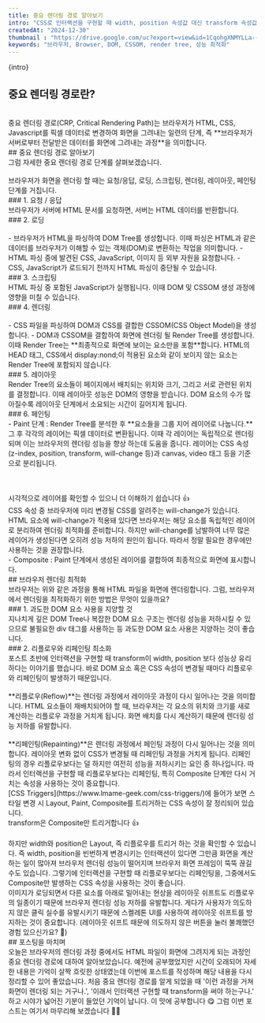 ```yaml
---
title: 중요 렌더링 경로 알아보기
intro: "CSS로 인터랙션을 구현할 때 width, position 속성값 대신 transform 속성값을 사용하라는 이야기 들어보셨나요? 저는 웹 퍼블리싱에 입문한지 얼마 안 되어 해당 이야기를 들었지만, 그 당시에는 이유를 자세히 알지 못했습니다. 그냥 transform이 성능상 더 좋다고만 알고 넘어갔는데요. 그러다 브라우저 렌더링 과정, 특히 중요 렌더링 경로 (CRP, Critical Rendering Path)를 알게 되면서 CSS 속성별로 성능 차이가 나는 이유를 알게 되었습니다. 오늘은 중요 렌더링 경로에 대해 알아보며 브라우저 렌더링 성능을 향상하는 방법에 대해서도 알아보겠습니다."   
createdAt: "2024-12-30"
thumbnail : "https://drive.google.com/uc?export=view&id=1CqohgXNMYLLa--RB_CKm-0pc87BIWR9S"
keywords: "브라우저, Browser, DOM, CSSOM, render tree, 성능 최적화"
---
```

<p>{intro}</p>
<Spacing size="lg" />

## 중요 렌더링 경로란?
<br/>
중요 렌더링 경로(CRP, Critical Rendering Path)는 브라우저가 HTML, CSS, Javascript를 픽셀 데이터로 변경하여 화면을 그려내는 일련의 단계, 즉 **브라우저가 서버로부터 전달받은 데이터를 화면에 그려내는 과정**을 의미합니다.
<br/>
## 중요 렌더링 경로 알아보기
<br/>
그럼 자세한 중요 렌더링 경로 단계를 살펴보겠습니다.
<br/>
<PostImage src="https://drive.google.com/uc?export=view&id=1uBp_K-BPc4qrA45hfw8NzuNLRmp0pSVM" alt="중요 렌더링 경로 Tree" caption="중요 렌더링 경로 단계" width="1097" height="80"/>
<br/>
브라우저가 화면을 렌더링 할 때는 요청/응답, 로딩, 스크립팅, 렌더링, 레이아웃, 페인팅 단계를 거칩니다.
<br/>
### 1. 요청 / 응답
<br/>
브라우저가 서버에 HTML 문서를 요청하면, 서버는 HTML 데이터를 반환합니다.
<br/>
### 2. 로딩
<br/>
<PostImage src="https://drive.google.com/uc?export=view&id=17BREfJ05c4_5bDSIliOjtGl4Oea3yUXP" alt="DOM Tree" caption="HTML을 파싱하여 생성된 DOM Tree \n 이미지 출처 : https://developer.mozilla.org/ko/docs/Web/Performance/How_browsers_work" width="754" height="689"/>
<br/>
- 브라우저가 HTML을 파싱하여 DOM Tree를 생성합니다. 이때 파싱은 HTML과 같은 데이터를 브라우저가 이해할 수 있는 객체(DOM)로 변환하는 작업을 의미합니다.
- HTML 파싱 중에 발견된 CSS, JavaScript, 이미지 등 외부 자원을 요청합니다.
- CSS, JavaScript가 로드되기 전까지 HTML 파싱이 중단될 수 있습니다.
<br/>
### 3. 스크립팅
<br/>
HTML 파싱 중 포함된 JavaScript가 실행됩니다. 이때 DOM 및 CSSOM 생성 과정에 영향을 미칠 수 있습니다.
<br/>
### 4. 렌더링
<br/>
<PostImage src="https://drive.google.com/uc?export=view&id=1hrNScSTux8kj2vkmzkTCqlwh9bHpglYV" alt="Render Tree" caption="DOM과 CSSOM이 결합하여 생성된 Render Tree \n 이미지 출처 : https://web.dev/articles/critical-rendering-path/render-tree-construction?hl=ko" width="1150" height="537"/>
<br/>
- CSS 파일을 파싱하여 DOM과 CSS를 결합한 CSSOM(CSS Object Model)을 생성합니다.
- DOM과 CSSOM을 결합하여 화면에 렌더링 될 Render Tree를 생성합니다. 이때 Render Tree는 **최종적으로 화면에 보이는 요소만을 포함**합니다. HTML의 HEAD 태그, CSS에서 display:nond;이 적용된 요소와 같이 보이지 않는 요소는 Render Tree에 포함되지 않습니다.
<br/>
### 5. 레이아웃
<br/>
Render Tree의 요소들이 페이지에서 배치되는 위치와 크기, 그리고 서로 관련된 위치를 결정합니다. 이때 레이아웃 성능은 DOM의 영향을 받습니다. DOM 요소의 수가 많아질수록 레이아웃 단계에서 소요되는 시간이 길어지게 됩니다.
<br/>
### 6. 페인팅
<br/>
- Paint 단계 : Render Tree를 분석한 후 **요소들을 그룹 지어 레이어로 나눕니다.** 그 후 각각의 레이어는 픽셀 데이터로 변환됩니다. 이때 각 레이어는 독립적으로 렌더링 되며 이는 브라우저의 렌더링 성능을 향상 하는데 도움을 줍니다. 레이어는 CSS 속성 (z-index, position, transform, will-change 등)과 canvas, video 태그 등을 기준으로 분리됩니다.
<br/>
<PostImage src="https://drive.google.com/uc?export=view&id=1S43zUu6I9RCefjijuyGNlhsaQ7_eJiyr" alt="개발자 도구에서 Layer 확인하기" caption="개발자 도구의 오른쪽 점 세 개 버튼 -> 도구 더 보기 -> 레이어 클릭 시 열리는 레이어 탭에서 레이어를 직접 확인해 볼 수 있습니다." width="778" height="448"/>
<br/>
<PostImage src="https://drive.google.com/uc?export=view&id=1oiuMWCftObjIHjRQrXYwPlXWCSJwAnQz" alt="개발자 도구에서 블로그 메인 Layer 확인" caption="블로그 메인 화면 레이어" width="812" height="419"/>
<br/>
<PostImage src="https://drive.google.com/uc?export=view&id=1_UllJ2lWLjj7LnaXAL9NK4b_JgQdM2-N" alt="개발자 도구에서 블로그 PostCard의 image에 will-change 속성을 주었을 때" caption="PostCard의 Image에 will-change 속성을 적용하면 이미지마다 레이어가 생성됨" width="812" height="419"/>
<br/>
시각적으로 레이어를 확인할 수 있으니 더 이해하기 쉽습니다 👍
<br/>
<Callout icon="🤔" title="will-change는 항상 성능에 유리할까요?" >
CSS 속성 중 브라우저에 미리 변경될 CSS를 알려주는 will-change가 있습니다. HTML 요소에 will-change가 적용돼 있다면 브라우저는 해당 요소를 독립적인 레이어로 분리하여 렌더링 최적화를 준비합니다. 하지만 will-change를 남발하여 너무 많은 레이어가 생성된다면 오히려 성능 저하의 원인이 됩니다. 따라서 정말 필요한 경우에만 사용하는 것을 권장합니다. 
</Callout>
<br/>
- Composite : Paint 단계에서 생성된 레이어를 결합하여 최종적으로 화면에 표시합니다.
<br/>
## 브라우저 렌더링 최적화
<br/>
브라우저는 위와 같은 과정을 통해 HTML 파일을 화면에 렌더링합니다.
그럼, 브라우저에서 렌더링을 최적화하기 위한 방법은 무엇이 있을까요?
<br/>
### 1. 과도한 DOM 요소 사용을 지양할 것
<br/>
지나치게 깊은 DOM Tree나 복잡한 DOM 요소 구조는 렌더링 성능을 저하시킬 수 있으므로 불필요한 div 태그를 사용하는 등 과도한 DOM 요소 사용은 지양하는 것이 좋습니다.
<br/>
### 2. 리플로우와 리페인팅 최소화
<br/>
포스트 초반에 인터랙션을 구현할 때 transform이 width, position 보다 성능상 유리하다는 이야기를 했습니다. 바로 DOM 요소 혹은 CSS 속성이 변경될 때마다 리플로우와 리페인팅이 발생하기 때문입니다.
<br/>
<PostImage src="https://drive.google.com/uc?export=view&id=1xoblvY9Eoe-_J18_sCXWJvib5Ag0YVy7" alt="Reflow" caption="DOM, CSS 변경 등으로 레이아웃 과정이 다시 발생" width="1097" height="80"/>
<br/>
**리플로우(Reflow)**는 렌더링 과정에서 레이아웃 과정이 다시 일어나는 것을 의미합니다. HTML 요소들이 재배치되어야 할 때, 브라우저는 각 요소의 위치와 크기를 새로 계산하는 리플로우 과정을 거치게 됩니다. 화면 배치를 다시 계산하기 때문에 렌더링 성능 저하를 유발합니다.
<br/>
<PostImage src="https://drive.google.com/uc?export=view&id=14ROLfH0-ESzDxtIHyfXfifcWrlAOcnQP" alt="Repainting" caption="레이아웃 변경 없이 CSS가 변경될 때 발생" width="1097" height="80"/>
<br/>
**리페인팅(Repainting)**은 렌더링 과정에서 페인팅 과정이 다시 일어나는 것을 의미합니다. 레이아웃 변화 없이 CSS가 변경될 때 리페인팅 과정을 거치게 됩니다. 리페인팅의 경우 리플로우보다는 덜 하지만 여전히 성능을 저하시키는 요인 중 하나입니다. 따라서 인터랙션을 구현할 때 리플로우보다는 리페인팅, 특히 Composite 단계만 다시 거치는 속성을 사용하는 것이 중요합니다.
<br/>
[CSS Triggers](https://www.lmame-geek.com/css-triggers/)에 들어가 보면 스타일 변경 시 Layout, Paint, Composite를 트리거하는 CSS 속성이 잘 정리되어 있습니다.
<br/>
<PostImage src="https://drive.google.com/uc?export=view&id=1I6IJWINm4nEa13651Y4XJPAqoyySIaFO" alt="css triggers transform" width="808" height="57"/>
transform은 Composite만 트리거합니다 👍
<br/>
<PostImage src="https://drive.google.com/uc?export=view&id=1vsd5zGvduzJeeRjMpWqCzvkHH8d8vLaj" alt="css triggers width" width="1097" height="80"/>
<PostImage src="https://drive.google.com/uc?export=view&id=1qt97fdden-SPsiqJYnErt5e0e0SoP3E4" alt="css triggers position" width="1097" height="80"/>
<br/>
하지만 width와 position은 Layout, 즉 리플로우를 트리거 하는 것을 확인할 수 있습니다. 즉 width, position을 빈번하게 변경시키는 인터랙션이 있다면 그만큼 화면을 계산하는 일이 많아져 브라우저 렌더링 성능이 떨어지며 브라우저 화면 프레임이 뚝뚝 끊길 수도 있습니다. 그렇기에 인터랙션을 구현할 때 리플로우보다는 리페인팅을, 그중에서도 Composite만 발생하는 CSS 속성을 사용하는 것이 좋습니다.
<br/>
이미지가 로딩되면서 다른 요소를 아래로 밀어내는 현상을 레이아웃 쉬프트도 리플로우의 일종이기 때문에 브라우저 렌더링 성능 저하를 유발합니다. 게다가 사용자가 의도하지 않은 클릭 실수를 유발시키기 때문에 스켈레톤 UI를 사용하여 레이아웃 쉬프트를 방지하는 것이 중요합니다. (레이아웃 쉬프트 때문에 의도하지 않은 버튼을 눌러 불쾌했던 경험 있으신가요? 👺)
<br/>
## 포스팅을 마치며
<br/>
오늘은 브라우저의 렌더링 과정 중에서도 HTML 파일이 화면에 그려지게 되는 과정인 중요 렌더링 경로에 대하여 알아보았습니다. 예전에 공부했었지만 시간이 오래되어 자세한 내용은 기억이 살짝 흐릿한 상태였는데 이번에 포스트를 작성하며 해당 내용을 다시 정리할 수 있어 좋았습니다. 처음 중요 렌더링 경로를 알게 되었을 때 '이런 과정을 거쳐 화면이 렌더링 되는 거구나.', '이래서 인터랙션 구현할 때 transform을 써야 하는구나.' 하고 시야가 넓어진 기분이 들었던 기억이 납니다. 이 맛에 공부합니다 😋 그럼 이번 포스트는 여기서 마무리해 보겠습니다 👋👋